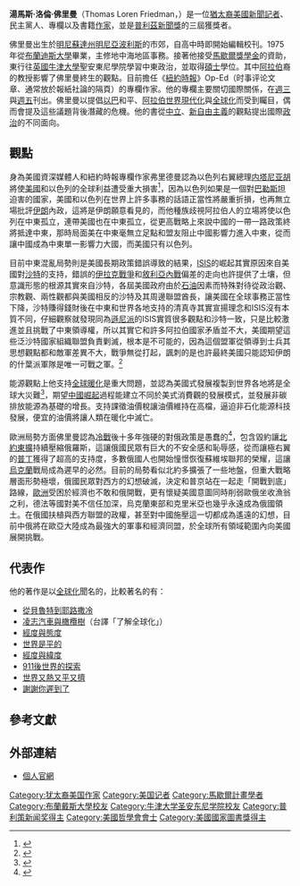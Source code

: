 {{noteTA
|T=zh-hans:托马斯·弗里德曼; zh-hant:湯馬斯·佛里曼;
|1=zh-hans:托马斯; zh-hant:湯馬斯;
|2=zh-hans:弗里德曼; zh-hant:佛里曼;
|3=zh-hans:明尼阿波利斯;zh-hant:明尼亞波利斯;
}}
{{Infobox_Person
| name           = 湯馬斯·佛里曼<br /><small>{{lang|en|Thomas Friedman}}</small>
|image= Thomas Friedman 2005 (4).jpg
|box_width= 170px
|occupation= 記者
| period         = 20世紀
|birth_name= Thomas Loren Friedman
| other_names    = 
| Sex            = 男
|birth_date= {{birth date and age|1953|7|20}}
|birth_place= {{USA}} [[明尼蘇達州|明尼蘇達州]][[明尼亞波利斯|明尼亞波利斯]]
|death_date= 
|death_place= 
| nationality    = {{USA}}
| residence      = 美國馬里蘭州[[贝塞斯达_(马里兰州)|貝什斯達]]
| party          = {{UDP}}
| religion       = 
| spouse         = 安·巴克斯鲍姆
| relatives      = 
|education= [[明尼苏达大学|明尼苏达大学]]<br />[[布兰戴斯大学|-{zh-hans:布兰迪斯大学; zh-hant:布蘭迪斯大學;}-]]<br />[[牛津大學聖安東尼學院|牛津大學聖安東尼學院]]
| past           = [[紐約時報|紐約時報]]專欄作家
| work           = 《[[世界是平的|世界是平的]]》
| award          = [[普利茲獎|普利茲新聞獎]]三屆獲獎<br />[[考李留斯·雷恩新聞獎|考李留斯·雷恩新聞獎]]兩度獲獎
}}

'''湯馬斯·洛倫·佛里曼'''（Thomas Loren Friedman，{{bd|1953年|7月20日||}}）是一位[[猶太|猶太裔]][[美國|美國]][[新聞|新聞]][[記者|記者]]、民主黨人、專欄以及書籍[[作家|作家]]，並是[[普利茲獎|普利茲新聞獎]]的三屆獲獎者。

佛里曼出生於[[明尼蘇達州|明尼蘇達州]][[明尼亞波利斯|明尼亞波利斯]]的市郊，自高中時即開始編輯校刊。1975年從[[布蘭迪斯大學|布蘭迪斯大學]]畢業，主修地中海地區事務。接著他接受[[馬歇爾獎學金|馬歇爾獎學金]]的資助，東行往[[英國|英國]][[牛津大學|牛津大學]]聖安東尼學院學習中東政治，並取得[[碩士|碩士]]學位。其中[[阿拉伯|阿拉伯]]裔的教授{{tsl|en|Albert Hourani|亞伯特·胡拉尼|-{zh-tw:亞伯特·胡拉尼;zh-hans:阿尔伯特·哈拉尼;zh-hant:阿爾伯特·哈拉尼;}-}}影響了佛里曼終生的觀點。目前擔任《[[紐約時報|紐約時報]]》Op-Ed（时事评论文章、通常放於報紙社論的隔頁）的專欄作家。他的專欄主要關切國際關係，在[[週三|週三]]與[[週五|週五]]刊出。佛里曼以提倡[[以色列|以]][[巴勒斯坦|巴]]和平、[[阿拉伯世界|阿拉伯世界]][[現代化|現代化]]與[[全球化|全球化]]而受到矚目，偶而會提及這些議題背後潛藏的危機。他的書從[[中立|中立]]、[[新自由主義|新自由主義]]的觀點提出國際[[政治|政治]]的不同面向。

==觀點==
身為美國資深媒體人和紐約時報專欄作家弗里德曼認為以色列右翼總理[[内塔尼亚胡|内塔尼亚胡]]將使[[美國|美國]]和以色列的全球利益遭受重大損害<ref>{{Cite web |url=http://cn.nytimes.com/opinion/20150320/c20friedman/ |title=內坦尼亞胡的歷史抉擇 |accessdate=2015-03-28 |archive-date=2015-03-23 |archive-url=https://web.archive.org/web/20150323044031/http://cn.nytimes.com/opinion/20150320/c20friedman/ |dead-url=no }}</ref>，因為以色列如果是一個對[[巴勒斯坦|巴勒斯坦]]迫害的國家，美國和以色列在世界上許多事務的話語正當性將嚴重折損，也再無立場批評[[伊朗|伊朗]]內政，這將是伊朗願意看見的，而他種族歧視阿拉伯人的立場將使以色列在中東孤立，連帶美國也在中東孤立，從更高戰略上來說中國的一帶一路政策終將抵達中東，那時局面美在中東毫無立足點和盟友阻止中國影響力進入中東，從而讓中國成為中東單一影響力大國，而美國只有以色列。

目前中東混亂局勢則是美國長期政策錯誤導致的結果，[[伊斯蘭國|ISIS]]的崛起其實原因來自美國對[[沙特阿拉伯|沙特]]的支持，錯誤的[[伊拉克戰爭|伊拉克戰爭]]和[[敘利亞內戰|敘利亞內戰]]偏差的走向也許提供了土壤，但意識形態的根源其實來自沙特，各屆美國政府由於[[石油|石油]]因素而特殊對待從政治觀、宗教觀、兩性觀都與美國相反的沙特及其周邊聯盟酋長，讓美國在全球事務正當性下降，沙特賺得錢財後在中東和世界各地支持的清真寺其實宣揚理念和ISIS沒有本質不同，仔細觀察就發現同為[[遜尼派|遜尼派]]的ISIS實質很多觀點和沙特一致，只是比較激進並且挑戰了中東領導權，所以其實它和許多阿拉伯國家矛盾並不大，美國期望這些泛沙特國家組織聯盟負責剿滅，根本是不可能的，因為這個盟軍從領導到士兵其思想觀點都和敵軍差異不大，戰爭無從打起，諷刺的是也許最終美國只能認知伊朗的什葉派軍隊是唯一可戰之軍。<ref>{{Cite web |url=http://cn.nytimes.com/opinion/20140918/c18friedman/ |title=中東問題的美國噩夢 |accessdate=2015-03-28 |archive-date=2015-04-02 |archive-url=https://web.archive.org/web/20150402185656/http://cn.nytimes.com/opinion/20140918/c18friedman/ |dead-url=no }}</ref>

能源觀點上他支持[[全球暖化|全球暖化]]是重大問題，並認為美國式發展複製到世界各地將是全球大災難<ref>{{Cite web |url=http://cn.nytimes.com/opinion/20121008/c08friedman/ |title=要中國夢不要美國夢 |accessdate=2015-03-28 |archive-date=2015-04-29 |archive-url=https://web.archive.org/web/20150429000454/http://cn.nytimes.com/opinion/20121008/c08friedman/ |dead-url=no }}</ref>，期望[[中國崛起|中國崛起]]過程能建立不同於美式消費觀的發展模式，並發展非碳排放能源為基礎的增長。支持課徵油價稅讓油價維持在高檔，逼迫非石化能源科技發展，便宜的油價將讓人類在暖化中滅亡。

歐洲局勢方面佛里曼認為[[冷戰|冷戰]]後十多年強硬的對俄政策是愚蠢的<ref>{{Cite web |url=http://cn.nytimes.com/opinion/20140307/c07friedman/ |title=俄羅斯的反撲 |accessdate=2015-03-28 |archive-date=2015-04-02 |archive-url=https://web.archive.org/web/20150402231210/http://cn.nytimes.com/opinion/20140307/c07friedman/ |dead-url=no }}</ref>，包含毀約讓[[北約東擴|北約東擴]]持續壓縮俄羅斯，這讓俄國民眾有巨大的不安全感和恥辱感，從而讓極右翼的[[普丁|普丁]]獲得了超高的支持度，多數俄國人也開始憧憬恢復蘇維埃聯邦的榮耀，這讓[[烏克蘭|烏克蘭]]戰局成為遲早的必然。目前的局勢看似北約多擴張了一些地盤，但重大戰略層面形勢極壞，俄國民眾對西方的幻想破滅，決定和普京站在一起走「開戰到底」路線，[[歐洲|歐洲]]受困於經濟也不敢和俄開戰，更有懷疑美國意圖同時削弱歐俄坐收漁翁之利，德法等國對美不信任加深，烏克蘭東部和克里米亞也幾乎永遠成為俄國領土。在俄國扶植與西方聯盟的政權，甚至對中國施壓這一切都成為遙遠的幻想，目前中俄將在歐亞大陸成為最強大的軍事和經濟同盟，於全球所有領域範圍內向美國展開挑戰。

== 代表作 ==
他的著作是以[[全球化|全球化]]聞名的，比較著名的有：

* [[從貝魯特到耶路撒冷|從貝魯特到耶路撒冷]]
* [[凌志汽車與橄欖樹|凌志汽車與橄欖樹]]（台譯「了解全球化」）
* [[經度與態度|經度與態度]]
* [[世界是平的|世界是平的]]
* [[經度與緯度|經度與緯度]]
* [[911後世界的探索|911後世界的探索]]
* [[世界又熱又平又擠|世界又熱又平又擠]]
* [[謝謝你遲到了|謝謝你遲到了]]

== 參考文獻 ==
{{Reflist}}

== 外部連結 ==
{{Commonscat|Thomas Friedman}}
*[https://web.archive.org/web/20180718221427/http://www.thomaslfriedman.com/ 個人官網]

{{Authority control}}
{{DEFAULTSORT:Friedman, Thomas}}
[[Category:犹太裔美国作家|Category:犹太裔美国作家]]
[[Category:美国记者|Category:美国记者]]
[[Category:馬歇爾計畫學者|Category:馬歇爾計畫學者]]
[[Category:布蘭戴斯大學校友|Category:布蘭戴斯大學校友]]
[[Category:牛津大学圣安东尼学院校友|Category:牛津大学圣安东尼学院校友]]
[[Category:普利策新闻奖得主|Category:普利策新闻奖得主]]
[[Category:美國哲學會會士|Category:美國哲學會會士]]
[[Category:美國國家圖書獎得主|Category:美國國家圖書獎得主]]